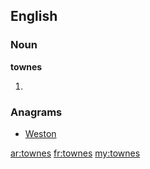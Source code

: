 ==English==

===Noun===
'''townes'''

# {{plural of|[[towne]]}}

===Anagrams===
* [[Weston#English|Weston]]

[[ar:townes]]
[[fr:townes]]
[[my:townes]]